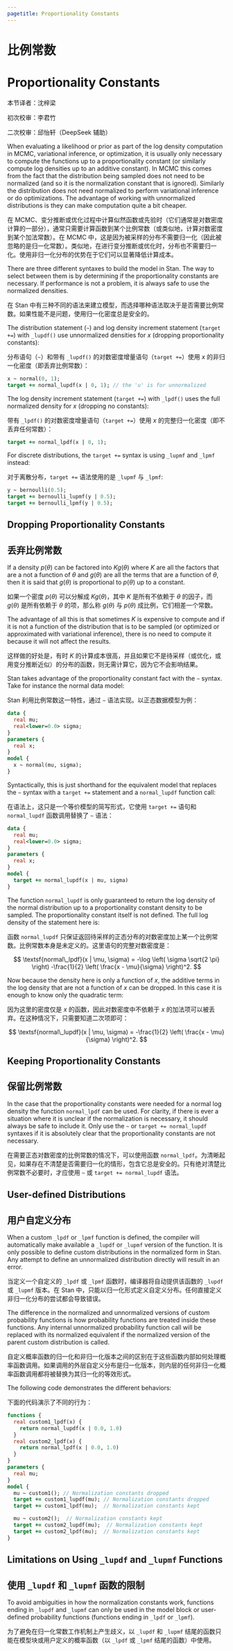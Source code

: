 ```yaml
---
pagetitle: Proportionality Constants
---
```


# 比例常数 {#proportionality-constants.chapter--cn}

# Proportionality Constants  {-#proportionality-constants.chapter}

本节译者：沈梓梁

初次校审：李君竹

二次校审：邱怡轩（DeepSeek 辅助）

When evaluating a likelihood or prior as part of the log density computation in
MCMC, variational inference, or optimization, it is usually only necessary to
compute the functions up to a proportionality constant (or similarly compute
log densities up to an additive constant). In MCMC this comes from the fact that
the distribution being sampled does not need to be normalized (and so it is the
normalization constant that is ignored). Similarly the distribution does not
need normalized to perform variational inference or do optimizations. The advantage
of working with unnormalized distributions is they can make computation quite a
bit cheaper.

在 MCMC、变分推断或优化过程中计算似然函数或先验时（它们通常是对数密度计算的一部分），通常只需要计算函数到某个比例常数（或类似地，计算对数密度到某个加法常数）。在 MCMC 中，这是因为被采样的分布不需要归一化（因此被忽略的是归一化常数）。类似地，在进行变分推断或优化时，分布也不需要归一化。使用非归一化分布的优势在于它们可以显著降低计算成本。

There are three different syntaxes to build the model in Stan. The way
to select between them is by determining if the proportionality constants are
necessary. If performance is not a problem, it is always safe to use the 
normalized densities.

在 Stan 中有三种不同的语法来建立模型，而选择哪种语法取决于是否需要比例常数。如果性能不是问题，使用归一化密度总是安全的。

The distribution statement (`~`) and log density increment statement
(`target +=`) with `_lupdf()` use unnormalized densities for $x$
(dropping proportionality constants):

分布语句（`~`）和带有 `_lupdf()` 的对数密度增量语句（`target +=`）使用 $x$ 的非归一化密度（即丢弃比例常数）：

```stan
x ~ normal(0, 1);
target += normal_lupdf(x | 0, 1); // the 'u' is for unnormalized
```

The log density increment statement (`target +=`) with `_lpdf()`
uses the full normalized density for $x$ (dropping no constants):

带有 `_lpdf()` 的对数密度增量语句（`target +=`）使用 $x$ 的完整归一化密度（即不丢弃任何常数）：

```stan
target += normal_lpdf(x | 0, 1);
```

For discrete distributions, the `target +=` syntax is using `_lupmf`
and `_lpmf` instead:

对于离散分布，`target +=` 语法使用的是 `_lupmf` 与 `_lpmf`:

```stan
y ~ bernoulli(0.5);
target += bernoulli_lupmf(y | 0.5);
target += bernoulli_lpmf(y | 0.5);
```

## Dropping Proportionality Constants

## 丢弃比例常数 {-}

If a density $p(\theta)$ can be factored into $K g(\theta)$ where $K$ are all
the factors that are a not a function of $\theta$ and $g(\theta)$ are all the
terms that are a function of $\theta$, then it is said that $g(\theta)$
is proportional to $p(\theta)$ up to a constant.

如果一个密度 $p(\theta)$ 可以分解成 $K g(\theta)$，其中 $K$ 是所有不依赖于 $\theta$ 的因子，而 $g(\theta)$ 是所有依赖于 $\theta$ 的项，那么称 $g(\theta)$ 与 $p(\theta)$ 成比例，它们相差一个常数。

The advantage of all this is that sometimes $K$ is expensive to compute and if
it is not a function of the distribution that is to be sampled (or optimized or
approximated with variational inference), there is no need to compute it
because it will not affect the results.

这样做的好处是，有时 $K$ 的计算成本很高，并且如果它不是待采样（或优化，或用变分推断近似）的分布的函数，则无需计算它，因为它不会影响结果。

Stan takes advantage of the proportionality constant fact with the `~` syntax.
Take for instance the normal data model:

Stan 利用比例常数这一特性，通过 `~` 语法实现。以正态数据模型为例：

```stan
data {
  real mu;
  real<lower=0.0> sigma;
}
parameters {
  real x;
}
model {
  x ~ normal(mu, sigma);
}
```

Syntactically, this is just shorthand for the equivalent model that replaces the
`~` syntax with a `target +=` statement and a `normal_lupdf` function call:

在语法上，这只是一个等价模型的简写形式，它使用 `target +=` 语句和 `normal_lupdf` 函数调用替换了 `~` 语法：

```stan
data {
  real mu;
  real<lower=0.0> sigma;
}
parameters {
  real x;
}
model {
  target += normal_lupdf(x | mu, sigma)
}
```

The function `normal_lupdf` is only guaranteed to return the log density of the
normal distribution up to a proportionality constant density to be sampled. The
proportionality constant itself is not defined. The full log density of the
statement here is:

函数 `normal_lupdf` 只保证返回待采样的正态分布的对数密度加上某一个比例常数。比例常数本身是未定义的。这里语句的完整对数密度是：

$$
\textsf{normal\_lpdf}(x | \mu, \sigma) =
-\log \left( \sigma \sqrt{2 \pi} \right)
-\frac{1}{2} \left( \frac{x - \mu}{\sigma} \right)^2.
$$

Now because the density here is only a function of $x$, the additive terms in
the log density that are not a function of $x$ can be dropped. In this case it
is enough to know only the quadratic term:

因为这里的密度仅是 $x$ 的函数，因此对数密度中不依赖于 $x$ 的加法项可以被丢弃。在这种情况下，只需要知道二次项即可：

$$
\textsf{normal\_lupdf}(x | \mu, \sigma) =
-\frac{1}{2} \left( \frac{x - \mu}{\sigma} \right)^2.
$$

## Keeping Proportionality Constants

## 保留比例常数 {-}

In the case that the proportionality constants were needed for a normal log
density the function `normal_lpdf` can be used. For clarity, if there is ever
a situation where it is unclear if the normalization is necessary, it should
always be safe to include it. Only use the `~` or `target += normal_lupdf`
syntaxes if it is absolutely clear that the proportionality constants are not
necessary.

在需要正态对数密度的比例常数的情况下，可以使用函数 `normal_lpdf`。为清晰起见，如果存在不清楚是否需要归一化的情形，包含它总是安全的。只有绝对清楚比例常数不必要时，才应使用 `~` 或 `target += normal_lupdf` 语法。

## User-defined Distributions

## 用户自定义分布 {-}

When a custom `_lpdf` or `_lpmf` function is defined, the compiler will
automatically make available a `_lupdf` or `_lupmf` version of the function.
It is only possible to define custom distributions in the normalized
form in Stan. Any attempt to define an unnormalized distribution directly will
result in an error.

当定义一个自定义的 `_lpdf` 或 `_lpmf` 函数时，编译器将自动提供该函数的 `_lupdf` 或 `_lupmf` 版本。在 Stan 中，只能以归一化形式定义自定义分布。任何直接定义非归一化分布的尝试都会导致错误。

The difference in the normalized and unnormalized versions of custom probability
functions is how probability functions are treated inside these functions. Any
internal unnormalized probability function call will be replaced with its normalized
equivalent if the normalized version of the parent custom distribution is called.

自定义概率函数的归一化和非归一化版本之间的区别在于这些函数内部如何处理概率函数调用。如果调用的外层自定义分布是归一化版本，则内层的任何非归一化概率函数调用都将被替换为其归一化的等效形式。

The following code demonstrates the different behaviors:

下面的代码演示了不同的行为：

```stan
functions {
  real custom1_lpdf(x) {
    return normal_lupdf(x | 0.0, 1.0)
  }
  real custom2_lpdf(x) {
    return normal_lpdf(x | 0.0, 1.0)
  }
}
parameters {
  real mu;
}
model {
  mu ~ custom1(); // Normalization constants dropped
  target += custom1_lupdf(mu); // Normalization constants dropped
  target += custom1_lpdf(mu);  // Normalization constants kept

  mu ~ custom2();  // Normalization constants kept
  target += custom2_lupdf(mu);  // Normalization constants kept
  target += custom2_lpdf(mu);  // Normalization constants kept
}
```

## Limitations on Using `_lupdf` and `_lupmf` Functions

## 使用 `_lupdf` 和 `_lupmf` 函数的限制 {-}

To avoid ambiguities in how the normalization constants work, functions ending
in `_lupdf` and `_lupmf` can only be used in the model block or user-defined
probability functions (functions ending in `_lpdf` or `_lpmf`).

为了避免在归一化常数工作机制上产生歧义，以 `_lupdf` 和 `_lupmf` 结尾的函数只能在模型块或用户定义的概率函数（以 `_lpdf` 或 `_lpmf` 结尾的函数）中使用。

